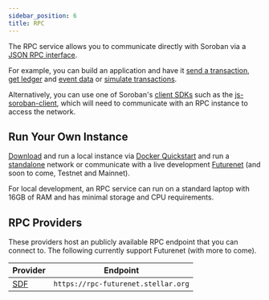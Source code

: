 ```yaml
---
sidebar_position: 6
title: RPC
---
```


The RPC service allows you to communicate directly with Soroban via a [JSON RPC interface](https://soroban.stellar.org/api/). 

For example, you can build an application and have it [send a transaction](https://soroban.stellar.org/api/methods/sendTransaction), [get ledger](https://soroban.stellar.org/api/methods/getLedgerEntry) and [event data](https://soroban.stellar.org/api/methods/getEvents) or [simulate transactions](https://soroban.stellar.org/api/methods/simulateTransaction). 

Alternatively, you can use one of Soroban's [client SDKs](https://soroban.stellar.org/docs/category/sdks) such as the [js-soroban-client](https://soroban.stellar.org/docs/reference/sdks/js), which will need to communicate with an RPC instance to access the network.

## Run Your Own Instance
[Download](https://hub.docker.com/r/stellar/quickstart) and run a local instance via [Docker Quickstart](https://github.com/stellar/quickstart) and run a [standalone] network or communicate with a live development [Futurenet] (and soon to come, Testnet and Mainnet).

For local development, an RPC service can run on a standard laptop with 16GB of RAM and has minimal storage and CPU requirements. 

[standalone]: ../getting-started/deploy-to-a-local-network.mdx
[Futurenet]: futurenet.mdx 

## RPC Providers

These providers host an publicly available RPC endpoint that you can connect to. The following currently support Futurenet (with more to come).


| Provider         |  Endpoint                                  |
| :----------------- | ---------------------------------------- |
| [SDF](http://www.stellar.org) | `https://rpc-futurenet.stellar.org` |
